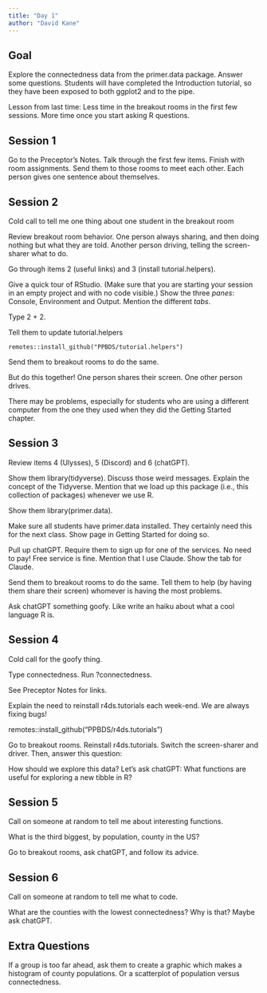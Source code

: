 ```yaml
---
title: "Day 1"
author: "David Kane"
---
```



## Goal

Explore the connectedness data from the primer.data package. Answer some questions. Students will have completed the Introduction tutorial, so they have been exposed to both ggplot2 and to the pipe.

Lesson from last time: Less time in the breakout rooms in the first few sessions. More time once you start asking R questions.

## Session 1

Go to the Preceptor's Notes. Talk through the first few items. Finish with room assignments. Send them to those rooms to meet each other. Each person gives one sentence about themselves. 

## Session 2

Cold call to tell me one thing about one student in the breakout room

Review breakout room behavior. One person always sharing, and then doing nothing but what they are told. Another person driving, telling the screen-sharer what to do.

Go through items 2 (useful links) and 3 (install tutorial.helpers). 

Give a quick tour of RStudio. (Make sure that you are starting your session in an empty project and with no code visible.) Show the three *panes*: Console, Environment and Output. Mention the different *tabs*. 

Type 2 + 2. 

Tell them to update tutorial.helpers

```
remotes::install_github("PPBDS/tutorial.helpers")
```

Send them to breakout rooms to do the same.

But do this together! One person shares their screen. One other person drives.

There may be problems, especially for students who are using a different computer from the one they used when they did the Getting Started chapter.

## Session 3

Review items 4 (Ulysses), 5 (Discord) and 6 (chatGPT).

Show them library(tidyverse). Discuss those weird messages. Explain the concept of the Tidyverse. Mention that we load up this package (i.e., this collection of packages) whenever we use R.

Show them library(primer.data). 

Make sure all students have primer.data installed. They certainly need this for the next class. Show page in Getting Started for doing so.

Pull up chatGPT. Require them to sign up for one of the services. No need to pay! Free service is fine. Mention that I use Claude. Show the tab for Claude.

Send them to breakout rooms to do the same. Tell them to help (by having them share their screen) whomever is having the most problems.

Ask chatGPT something goofy. Like write an haiku about what a cool language R is.

## Session 4

Cold call for the goofy thing.

Type connectedness. Run ?connectedness. 

See Preceptor Notes for links.

Explain the need to reinstall r4ds.tutorials each week-end. We are always fixing bugs!

remotes::install_github("PPBDS/r4ds.tutorials")

Go to breakout rooms. Reinstall r4ds.tutorials. Switch the screen-sharer and driver. Then, answer this question:

How should we explore this data? Let's ask chatGPT: What functions are useful for exploring a new tibble in R?


## Session 5

Call on someone at random to tell me about interesting functions.

What is the third biggest, by population, county in the US?

Go to breakout rooms, ask chatGPT, and follow its advice.

## Session 6

Call on someone at random to tell me what to code.

What are the counties with the lowest connectedness? Why is that? Maybe ask chatGPT.


## Extra Questions

If a group is too far ahead, ask them to create a graphic which makes a histogram of county populations. Or a scatterplot of population versus connectedness.

